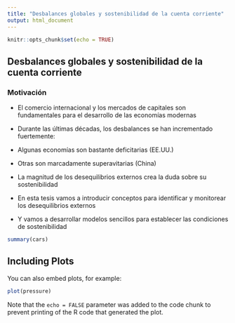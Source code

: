 ---
title: "Desbalances globales y sostenibilidad de la cuenta corriente"
output: html_document
---

```{r setup, include=FALSE}
knitr::opts_chunk$set(echo = TRUE)
```

## Desbalances globales y sostenibilidad de la cuenta corriente

### Motivación 

* El comercio internacional y los mercados de capitales son fundamentales para el desarrollo de las economías modernas

* Durante las últimas décadas, los desbalances se han incrementado fuertemente:

+ Algunas economías son bastante deficitarias (EE.UU.)

+ Otras son marcadamente superavitarias (China)

* La magnitud de los desequilibrios externos crea la duda sobre su sostenibilidad

* En esta tesis vamos a introducir conceptos para identificar y monitorear los desequilibrios externos

* Y vamos a desarrollar modelos sencillos para establecer las condiciones de sostenibilidad

```{r cars}
summary(cars)
```

## Including Plots

You can also embed plots, for example:

```{r pressure, echo=FALSE}
plot(pressure)
```

Note that the `echo = FALSE` parameter was added to the code chunk to prevent printing of the R code that generated the plot.
